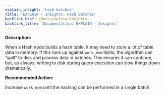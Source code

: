 ```yaml
---
explain_insight: 'hash batches'
title: 'EXPLAIN - Insights: Hash Batches'
backlink_href: /docs/explain/insights
backlink_title: 'Documentation: EXPLAIN - Insights'
---
```


**Description:**

When a Hash node builds a hash table, it may need to store a lot of table data in memory. If this runs up against `work_mem` limits, the algorithm can “spill” to disk and process data in batches. This ensures it can continue, but, as always, writing to disk during query execution can slow things down dramatically.

**Recommended Action:**

Increase `work_mem` until the hashing can be performed in a single batch.